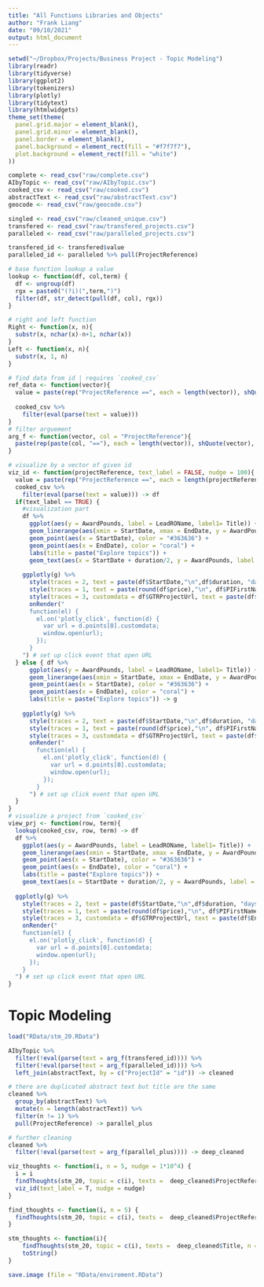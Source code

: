 ```yaml
---
title: "All Functions Libraries and Objects"
author: "Frank Liang"
date: "09/10/2021"
output: html_document
---
```


```r
setwd("~/Dropbox/Projects/Business Project - Topic Modeling")
library(readr)
library(tidyverse)
library(ggplot2)
library(tokenizers)
library(plotly)
library(tidytext)
library(htmlwidgets)
theme_set(theme(
  panel.grid.major = element_blank(),
  panel.grid.minor = element_blank(),
  panel.border = element_blank(),
  panel.background = element_rect(fill = "#f7f7f7"),
  plot.background = element_rect(fill = "white")
))
```

```r
complete <- read_csv("raw/complete.csv")
AIbyTopic <- read_csv("raw/AIbyTopic.csv")
cooked_csv <- read_csv("raw/cooked.csv")
abstractText <- read_csv("raw/abstractText.csv")
geocode <- read_csv("raw/geocode.csv")

singled <- read_csv("raw/cleaned_unique.csv")
transfered <- read_csv("raw/transfered_projects.csv")
paralleled <- read_csv("raw/paralleled_projects.csv")

transfered_id <- transfered$value
paralleled_id <- paralleled %>% pull(ProjectReference)
```

```r
# base function lookup a value
lookup <- function(df, col,term) {
  df <- ungroup(df)
  rgx = paste0("(?i)(",term,")")
  filter(df, str_detect(pull(df, col), rgx))
}

# right and left function 
Right <- function(x, n){
  substr(x, nchar(x)-n+1, nchar(x))
}
Left <- function(x, n){
  substr(x, 1, n)
}

# find data from id | requires `cooked_csv`
ref_data <- function(vector){
  value = paste(rep("ProjectReference ==", each = length(vector)), shQuote(vector), collapse = " | ")
  
  cooked_csv %>%
    filter(eval(parse(text = value)))
}
# filter arguement 
arg_f <- function(vector, col = "ProjectReference"){
  paste(rep(paste(col, "=="), each = length(vector)), shQuote(vector), collapse = " | ")
}

# visualize by a vector of given id
viz_id <- function(projectReference, text_label = FALSE, nudge = 100){
  value = paste(rep("ProjectReference ==", each = length(projectReference)), shQuote(projectReference), collapse = " | ")
  cooked_csv %>%
    filter(eval(parse(text = value))) -> df
  if(text_label == TRUE) {
    #visualization part
    df %>%
      ggplot(aes(y = AwardPounds, label = LeadROName, label1= Title)) + 
      geom_linerange(aes(xmin = StartDate, xmax = EndDate, y = AwardPounds), color = "#363636") +
      geom_point(aes(x = StartDate), color = "#363636") + 
      geom_point(aes(x = EndDate), color = "coral") + 
      labs(title = paste("Explore topics")) + 
      geom_text(aes(x = StartDate + duration/2, y = AwardPounds, label = paste(LeadROName , Title)), nudge_y = nudge, size = 2.5) -> g
    
    ggplotly(g) %>%
      style(traces = 2, text = paste(df$StartDate,"\n",df$duration, "days")) %>%
      style(traces = 1, text = paste(round(df$price),"\n", df$PIFirstName, df$PISurname,"\n",df$duration, "days")) %>%
      style(traces = 3, customdata = df$GTRProjectUrl, text = paste(df$EndDate,"\n", df$LeadROName, "\n",df$Title)) %>%
      onRender("
      function(el) { 
        el.on('plotly_click', function(d) { 
          var url = d.points[0].customdata;
          window.open(url);
        });
      }
    ") # set up click event that open URL 
  } else { df %>%
      ggplot(aes(y = AwardPounds, label = LeadROName, label1= Title)) + 
      geom_linerange(aes(xmin = StartDate, xmax = EndDate, y = AwardPounds), color = "#363636") +
      geom_point(aes(x = StartDate), color = "#363636") + 
      geom_point(aes(x = EndDate), color = "coral") + 
      labs(title = paste("Explore topics")) -> g
    
    ggplotly(g) %>%
      style(traces = 2, text = paste(df$StartDate,"\n",df$duration, "days")) %>%
      style(traces = 1, text = paste(round(df$price),"\n", df$PIFirstName, df$PISurname,"\n",df$duration, "days")) %>%
      style(traces = 3, customdata = df$GTRProjectUrl, text = paste(df$EndDate,"\n", df$LeadROName, "\n",df$Title)) %>%
      onRender("
        function(el) { 
          el.on('plotly_click', function(d) { 
            var url = d.points[0].customdata;
            window.open(url);
          });
        }
      ") # set up click event that open URL
  }
}
# visualize a project from `cooked_csv`
view_prj <- function(row, term){
  lookup(cooked_csv, row, term) -> df
  df %>%
    ggplot(aes(y = AwardPounds, label = LeadROName, label1= Title)) + 
    geom_linerange(aes(xmin = StartDate, xmax = EndDate, y = AwardPounds), color = "#363636") +
    geom_point(aes(x = StartDate), color = "#363636") + 
    geom_point(aes(x = EndDate), color = "coral") + 
    labs(title = paste("Explore topics")) + 
    geom_text(aes(x = StartDate + duration/2, y = AwardPounds, label = Title), nudge_y = 50, size = 2.5) -> g
  
  ggplotly(g) %>%
    style(traces = 2, text = paste(df$StartDate,"\n",df$duration, "days")) %>%
    style(traces = 1, text = paste(round(df$price),"\n", df$PIFirstName, df$PISurname,"\n",df$duration, "days")) %>%
    style(traces = 3, customdata = df$GTRProjectUrl, text = paste(df$EndDate,"\n", df$LeadROName, "\n",df$Title)) %>%
    onRender("
    function(el) { 
      el.on('plotly_click', function(d) { 
        var url = d.points[0].customdata;
        window.open(url);
      });
    }
  ") # set up click event that open URL
}
```

# Topic Modeling
```r
load("RData/stm_20.RData")

AIbyTopic %>%
  filter(!eval(parse(text = arg_f(transfered_id)))) %>%
  filter(!eval(parse(text = arg_f(paralleled_id)))) %>%
  left_join(abstractText, by = c("ProjectId" = "id")) -> cleaned

# there are duplicated abstract text but title are the same
cleaned %>%
  group_by(abstractText) %>%
  mutate(n = length(abstractText)) %>%
  filter(n != 1) %>%
  pull(ProjectReference) -> parallel_plus

# further cleaning
cleaned %>%
  filter(!eval(parse(text = arg_f(parallel_plus)))) -> deep_cleaned
```

```r
viz_thoughts <- function(i, n = 5, nudge = 1*10^4) {
  i = i
  findThoughts(stm_20, topic = c(i), texts =  deep_cleaned$ProjectReference, n = n)[[c(2,1)]] %>%
  viz_id(text_label = T, nudge = nudge)
}

find_thoughts <- function(i, n = 5) {
  findThoughts(stm_20, topic = c(i), texts =  deep_cleaned$ProjectReference, n = n)[[c(2,1)]]
}

stm_thoughts <- function(i){
    findThoughts(stm_20, topic = c(i), texts =  deep_cleaned$Title, n = 3)[[c(2,1)]] %>%
    toString()
}

```

```r
save.image (file = "RData/enviroment.RData")
```




